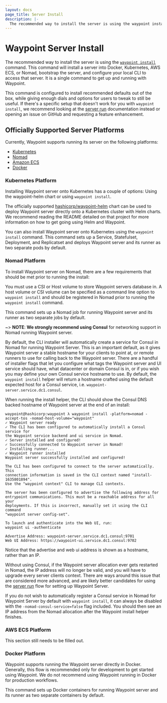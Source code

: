 ```yaml
---
layout: docs
page_title: Server Install
description: |-
  The recommended way to install the server is using the waypoint install command. This command will install a server into Docker, Kubernetes, AWS ECS, or Nomad, bootstrap the server, and configure your local CLI to access that server. It is a single command to get up and running with Waypoint.
---
```


# Waypoint Server Install

The recommended way to install the server is using the
[`waypoint install`](/commands/install) command.
This command will install a server into Docker, Kubernetes, AWS ECS, or Nomad,
bootstrap the server, and configure your local CLI to access that server.
It is a single command to get up and running with Waypoint.

This command is configured to install recommended defaults out of the box, while
giving enough dials and options for users to tweak to still be useful. If there's
a specific setup that doesn't work for you with `waypoint install`, we recommend
looking at the [server run](/docs/server/run) documentation instead or opening
an issue on GitHub and requesting a feature enhancement.

## Officially Supported Server Platforms

Currently, Waypoint supports running its server on the following platforms:

- [Kubernetes](/docs/server/install#kubernetes-platform)
- [Nomad](/docs/server/install#nomad-platform)
- [Amazon ECS](/docs/server/install#aws-ecs-platform)
- [Docker](/docs/server/install#docker-platform)

### Kubernetes Platform

Installing Waypoint server onto Kubernetes has a couple of options: Using the
waypoint-helm chart or using `waypoint install`.

The officially supported [hashicorp/waypoint-helm](https://github.com/hashicorp/waypoint-helm)
chart can be used to deploy Waypoint server directly onto a Kubernetes cluster with Helm charts.
We recommend reading the README detailed on that project for more information on
how to get going using Helm and Waypoint.

You can also install Waypoint server onto Kubernetes using the `waypoint install`
command. This command sets up a Service, Statefulset, Deployment, and Replicatset
and deploys Waypoint server and its runner as two separate pods by default.

### Nomad Platform

To install Waypoint server on Nomad, there are a few requirements that should be
met prior to running the install:

You must use a CSI or Host volume to store Waypoint servers database in. A host volume
or CSI volume can be specified as a command line option to `waypoint install` and
should be registered in Nomad prior to running the `waypoint install` command.

This command sets up a Nomad job for running Waypoint server and its
runner as two separate jobs by default.

~> **NOTE**: **We strongly recommend using Consul** for networking support in Nomad running Waypoint server.

By default, the CLI installer will automatically create a service for Consul in
Nomad for running Waypoint Server. This is an important default, as it gives
Waypoint server a stable hostname for your clients to point at, or remote
runners to use for calling back to the Waypoint server. There are a handful of
installer flags that let you configure what tags the Waypoint server and UI
service should have, what datacenter or domain Consul is in, or if you wish you
may define your own Consul service hostname to use. By default, the
`waypoint install` helper will return a hostname crafted using the default
expected host for a Consul service, i.e. `waypoint-server.service.dc1.consul`.

When running the install helper, the CLI should show the Consul DNS backed hostname of Waypoint
server at the end of an install:

```shell
waypoint@hashicorp:waypoint λ waypoint install -platform=nomad -accept-tos -nomad-host-volume="waypoint"
✓ Waypoint server ready
✓ The CLI has been configured to automatically install a Consul service for
the Waypoint service backend and ui service in Nomad.
✓ Server installed and configured!
✓ Successfully connected to Waypoint server in Nomad!
✓ Installing runner...
✓ Waypoint runner installed
Waypoint server successfully installed and configured!

The CLI has been configured to connect to the server automatically. This
connection information is saved in the CLI context named "install-1635801894".
Use the "waypoint context" CLI to manage CLI contexts.

The server has been configured to advertise the following address for
entrypoint communications. This must be a reachable address for all your
deployments. If this is incorrect, manually set it using the CLI command
"waypoint server config-set".

To launch and authenticate into the Web UI, run:
waypoint ui -authenticate

Advertise Address: waypoint-server.service.dc1.consul:9701
Web UI Address: https://waypoint-ui.service.dc1.consul:9702
```

Notice that the advertise and web ui address is shown as a hostname, rather than an IP.

Without using Consul, if the Waypoint server allocation ever gets restarted in Nomad, the IP
address will no longer be valid, and you will have to upgrade every server clients context.
There are ways around this issue that are considered more advanced, and are likely
better candidates for using the [server run](/docs/server/run) flow for setting
up Waypoint Server.

If you do not wish to automatically register a Consul service in Nomad for
Waypoint Server by default with `waypoint install`, it can always be disabled
with the `-nomad-consul-service=false` flag included. You should then see
an IP address from the Nomad allocation after the Waypoint install helper finishes.

### AWS ECS Platform

This section still needs to be filled out.

### Docker Platform

Waypoint supports running the Waypoint server directly in Docker. Generally, this flow
is recommended only for development to get started using Waypoint. We do not
recommend using Waypoint running in Docker for production workflows.

This command sets up Docker containers for running Waypoint server and its
runner as two separate containers by default.
